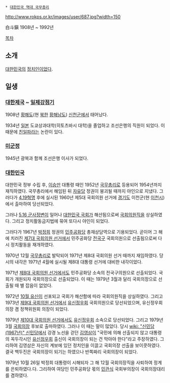  * [[대한민국 역대 국무총리]]

http://www.rokps.or.kr/images/user/687.jpg?width=150

白斗鎭 
1908년 ~ 1992년

[[목차]]
== 소개 ==
[[대한민국]]의 [[정치인]]이었다.

== 일생 ==
=== [[대한제국]] ~ [[일제강점기]] ===
1908년 [[황해도]](현 [[북한]] [[황해남도]]) [[신천군]]에서 태어났다. 

1934년 [[일본]] 도쿄상과대학(히토츠바시 대학)을 졸업하고 조선은행의 직원이 되었다. 이 때문에 [[친일파]]라는 논란이 있다.

=== [[미군정]] ===
1945년 광복과 함께 조선은행 이사가 되었다.

=== [[대한민국]] ===
대한민국 정부 수립 후, [[이승만]] 대통령 때인 1952년 [[국무총리]]로 등용되어 1954년까지 재직하였다. 국무총리에서 해임된 뒤 [[자유당]] 정권이 붕괴될 때까지 야인으로 지냈다. 그러다가 [[4.19혁명]] 후에 실시된 1960년 제5대 국회의원 선거에 [[경기도]] 이천군(현 [[이천시]])에서 출마하여 당선되었다.

그러나 [[5.16 군사정변]]이 일어나 [[대한민국 국회]]가 해산됨으로써 [[국회의원]]직을 상실하였다. 그리고 정치활동금지법에 묶여 또다시 야인이 되었다.

그러다가 1967년 [[박정희]] 정권의 [[민주공화당(1963년)|민주공화당]] 총재상담역으로 기용되었다. 곧이어 그 해에 치러진 [[제7대 국회의원 선거]]에서 민주공화당 [[전국구]] 국회의원으로 선출됨으로써 다시 정치활동을 재개하였다.

1970년 12월 [[국무총리]]로 발탁되어 1971년 제8대 국회의원 선거 때까지 재임하였다. 당시의 내각은 1971년 4월에 실시될 제8대 대통령 선거에 대비한 내각이었다.

1971년 [[제8대 국회의원 선거]]에서도 민주공화당 소속의 전국구의원으로 선출되었다. 국회가 개원되자 국회의장으로 선출되었다. 이 때는 1979년 3월과 달리 국회의장으로 선출될 때 별 잡음이 없었다.

1972년 [[10월 유신]]이 선포되고 국회가 해산함에 따라 국회의원직을 상실하였다. 그리고 1973년 [[제9대 국회의원 선거]]에서 [[유신정우회]] 국회의원으로 당선되었으며, 유신정우회 의장 겸 정책위원회 의장이 되었다.

1979년 [[제10대 국회의원 선거]]에서도 [[유신정우회]] 소속으로 당선되었다. 그리고 1979년 3월 [[국회의장]] 후보로 출마하였다. 그러나 이 때는 말이 많았다. 당시 [[wiki: "신민당(1967년)" 신민당]]에서 강경 노선을 걷던 [[김영삼]]이 "국민에 의해 선출되지 않고 대통령의 꼭두각시인 [[유신정우회]] 출신이 국회의장이 되는 건 막아야 한다"라고 주장하였다. 그리하여 김영삼은 자신의 계보에 있던 정치인을 이끌고 국회의장 선출을 보이콧하였다. 결국 백두진은 국회의장이 되기는 하였으나 반쪽짜리 국회의장이 되었다. 

1979년 10월 26일 박정희 대통령이 시해되자 그 해 12월 국회의장직을 사퇴하여 정계를 은퇴하였다.다. 그리하여 여당인 민주공화당 몫의 [[민관식]] 국회부의장이 국회의장대리를 겸하였다.

